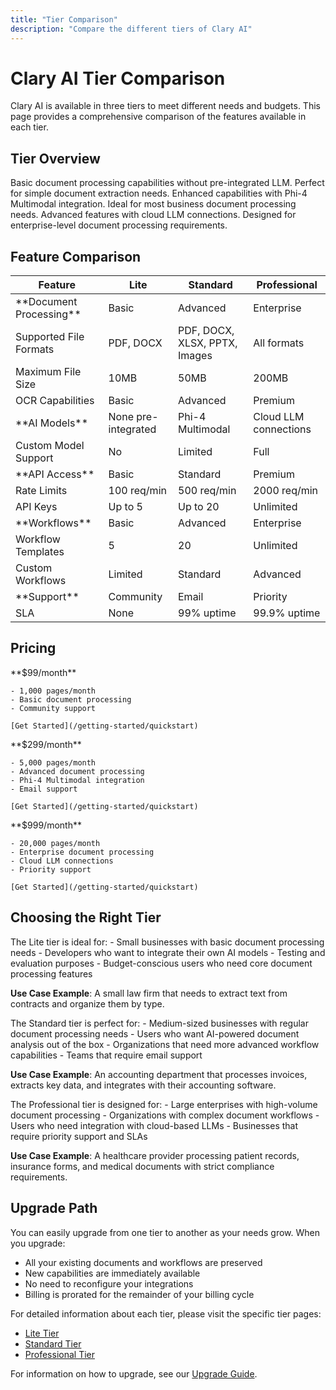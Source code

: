 ```yaml
---
title: "Tier Comparison"
description: "Compare the different tiers of Clary AI"
---
```


# Clary AI Tier Comparison

Clary AI is available in three tiers to meet different needs and budgets. This page provides a comprehensive comparison of the features available in each tier.

## Tier Overview

<CardGroup cols={3}>
  <Card title="Lite" icon="feather">
    Basic document processing capabilities without pre-integrated LLM. Perfect for simple document extraction needs.
  </Card>
  <Card title="Standard" icon="rocket">
    Enhanced capabilities with Phi-4 Multimodal integration. Ideal for most business document processing needs.
  </Card>
  <Card title="Professional" icon="crown">
    Advanced features with cloud LLM connections. Designed for enterprise-level document processing requirements.
  </Card>
</CardGroup>

## Feature Comparison

<table>
  <thead>
    <tr>
      <th>Feature</th>
      <th>Lite</th>
      <th>Standard</th>
      <th>Professional</th>
    </tr>
  </thead>
  <tbody>
    <tr>
      <td>**Document Processing**</td>
      <td>Basic</td>
      <td>Advanced</td>
      <td>Enterprise</td>
    </tr>
    <tr>
      <td>Supported File Formats</td>
      <td>PDF, DOCX</td>
      <td>PDF, DOCX, XLSX, PPTX, Images</td>
      <td>All formats</td>
    </tr>
    <tr>
      <td>Maximum File Size</td>
      <td>10MB</td>
      <td>50MB</td>
      <td>200MB</td>
    </tr>
    <tr>
      <td>OCR Capabilities</td>
      <td>Basic</td>
      <td>Advanced</td>
      <td>Premium</td>
    </tr>
    <tr>
      <td>**AI Models**</td>
      <td>None pre-integrated</td>
      <td>Phi-4 Multimodal</td>
      <td>Cloud LLM connections</td>
    </tr>
    <tr>
      <td>Custom Model Support</td>
      <td>No</td>
      <td>Limited</td>
      <td>Full</td>
    </tr>
    <tr>
      <td>**API Access**</td>
      <td>Basic</td>
      <td>Standard</td>
      <td>Premium</td>
    </tr>
    <tr>
      <td>Rate Limits</td>
      <td>100 req/min</td>
      <td>500 req/min</td>
      <td>2000 req/min</td>
    </tr>
    <tr>
      <td>API Keys</td>
      <td>Up to 5</td>
      <td>Up to 20</td>
      <td>Unlimited</td>
    </tr>
    <tr>
      <td>**Workflows**</td>
      <td>Basic</td>
      <td>Advanced</td>
      <td>Enterprise</td>
    </tr>
    <tr>
      <td>Workflow Templates</td>
      <td>5</td>
      <td>20</td>
      <td>Unlimited</td>
    </tr>
    <tr>
      <td>Custom Workflows</td>
      <td>Limited</td>
      <td>Standard</td>
      <td>Advanced</td>
    </tr>
    <tr>
      <td>**Support**</td>
      <td>Community</td>
      <td>Email</td>
      <td>Priority</td>
    </tr>
    <tr>
      <td>SLA</td>
      <td>None</td>
      <td>99% uptime</td>
      <td>99.9% uptime</td>
    </tr>
  </tbody>
</table>

## Pricing

<CardGroup cols={3}>
  <Card title="Lite" icon="feather">
    **$99/month**
    
    - 1,000 pages/month
    - Basic document processing
    - Community support
    
    [Get Started](/getting-started/quickstart)
  </Card>
  <Card title="Standard" icon="rocket">
    **$299/month**
    
    - 5,000 pages/month
    - Advanced document processing
    - Phi-4 Multimodal integration
    - Email support
    
    [Get Started](/getting-started/quickstart)
  </Card>
  <Card title="Professional" icon="crown">
    **$999/month**
    
    - 20,000 pages/month
    - Enterprise document processing
    - Cloud LLM connections
    - Priority support
    
    [Get Started](/getting-started/quickstart)
  </Card>
</CardGroup>

## Choosing the Right Tier

<Accordion title="When to choose Lite">
  The Lite tier is ideal for:
  - Small businesses with basic document processing needs
  - Developers who want to integrate their own AI models
  - Testing and evaluation purposes
  - Budget-conscious users who need core document processing features
  
  **Use Case Example**: A small law firm that needs to extract text from contracts and organize them by type.
</Accordion>

<Accordion title="When to choose Standard">
  The Standard tier is perfect for:
  - Medium-sized businesses with regular document processing needs
  - Users who want AI-powered document analysis out of the box
  - Organizations that need more advanced workflow capabilities
  - Teams that require email support
  
  **Use Case Example**: An accounting department that processes invoices, extracts key data, and integrates with their accounting software.
</Accordion>

<Accordion title="When to choose Professional">
  The Professional tier is designed for:
  - Large enterprises with high-volume document processing
  - Organizations with complex document workflows
  - Users who need integration with cloud-based LLMs
  - Businesses that require priority support and SLAs
  
  **Use Case Example**: A healthcare provider processing patient records, insurance forms, and medical documents with strict compliance requirements.
</Accordion>

## Upgrade Path

You can easily upgrade from one tier to another as your needs grow. When you upgrade:

- All your existing documents and workflows are preserved
- New capabilities are immediately available
- No need to reconfigure your integrations
- Billing is prorated for the remainder of your billing cycle

For detailed information about each tier, please visit the specific tier pages:
- [Lite Tier](/tiers/lite)
- [Standard Tier](/tiers/standard)
- [Professional Tier](/tiers/professional)

For information on how to upgrade, see our [Upgrade Guide](/tiers/upgrade-guide).
